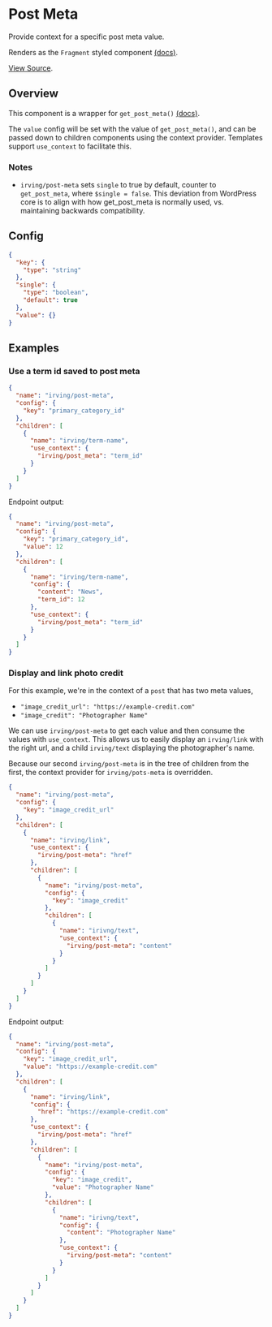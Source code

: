 <Meta title="WordPress Components|Post Meta" />

# Post Meta
Provide context for a specific post meta value.

Renders as the `Fragment` styled component [(docs)](?path=/docs/styled-components-fragment--basic-eample).

[View Source](https://github.com/alleyinteractive/wp-irving/tree/main/inc/components/components/post-meta).

## Overview
This component is a wrapper for `get_post_meta()` [(docs)](https://developer.wordpress.org/reference/functions/get_post_meta/).

The `value` config will be set with the value of `get_post_meta()`, and can be passed down to children components using the context provider. Templates support `use_context` to facilitate this.

### Notes
* `irving/post-meta` sets `single` to true by default, counter to `get_post_meta`, where `$single = false`. This deviation from WordPress core is to align with how get_post_meta is normally used, vs. maintaining backwards compatibility.

## Config
```json
{
  "key": {
    "type": "string"
  },
  "single": {
    "type": "boolean",
    "default": true
  },
  "value": {}
}
```

## Examples

### Use a term id saved to post meta
```json
{
  "name": "irving/post-meta",
  "config": {
    "key": "primary_category_id"
  },
  "children": [
    {
      "name": "irving/term-name",
      "use_context": {
        "irving/post_meta": "term_id"
      }
    }
  ]
}
```

Endpoint output:
```json
{
  "name": "irving/post-meta",
  "config": {
    "key": "primary_category_id",
    "value": 12
  },
  "children": [
    {
      "name": "irving/term-name",
      "config": {
        "content": "News",
        "term_id": 12
      },
      "use_context": {
        "irving/post_meta": "term_id"
      }
    }
  ]
}
```

### Display and link photo credit
For this example, we're in the context of a `post` that has two meta values,
* `"image_credit_url": "https://example-credit.com"`
* `"image_credit": "Photographer Name"`

We can use `irving/post-meta` to get each value and then consume the values with `use_context`. This allows us to easily display an `irving/link` with the right url, and a child `irving/text` displaying the photographer's name.

Because our second `irving/post-meta` is in the tree of children from the first, the context provider for `irving/pots-meta` is overridden.

```json
{
  "name": "irving/post-meta",
  "config": {
    "key": "image_credit_url"
  },
  "children": [
    {
      "name": "irving/link",
      "use_context": {
        "irving/post-meta": "href"
      },
      "children": [
        {
          "name": "irving/post-meta",
          "config": {
            "key": "image_credit"
          },
          "children": [
            {
              "name": "irivng/text",
              "use_context": {
                "irving/post-meta": "content"
              }
            }
          ]
        }
      ]
    }
  ]
}
```

Endpoint output:
```json
{
  "name": "irving/post-meta",
  "config": {
    "key": "image_credit_url",
    "value": "https://example-credit.com"
  },
  "children": [
    {
      "name": "irving/link",
      "config": {
        "href": "https://example-credit.com"
      },
      "use_context": {
        "irving/post-meta": "href"
      },
      "children": [
        {
          "name": "irving/post-meta",
          "config": {
            "key": "image_credit",
            "value": "Photographer Name"
          },
          "children": [
            {
              "name": "irivng/text",
              "config": {
                "content": "Photographer Name"
              },
              "use_context": {
                "irving/post-meta": "content"
              }
            }
          ]
        }
      ]
    }
  ]
}
```

